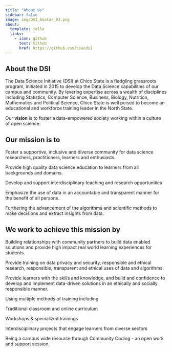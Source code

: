 ```yaml
---
title: "About Us"
sidebar: false
image: img/DSI_Avatar_03.png
about:
  template: jolla
  links:
    - icon: github
      text: Github
      href: https://github.com/csucdsi
---
```


## About the DSI

The Data Science Initiative (DSI) at Chico State is a fledgling grassroots program, initiated in 2015 to develop the Data Science capabilities of our campus and community. By levering expertise across a wealth of disciplines including Statistics, Computer Science, Business, Biology, Nutrition, Mathematics and Political Science, Chico State is well poised to become an educational and workforce training leader in the North State.

Our **vision** is to foster a data-empowered society working within a culture of open science.

## Our mission is to

Foster a supportive, inclusive and diverse community for data science researchers, practitioners, learners and enthusiasts.

Provide high quality data science education to learners from all backgrounds and domains.

Develop and support interdisciplinary teaching and research opportunities

Emphasize the use of data in an accountable and transparent manner for the benefit of all persons.

Furthering the advancement of the algorithms and scientific methods to make decisions and extract insights from data.

## We work to achieve this mission by

Building relationships with community partners to build data enabled solutions and provide high impact real world learning experiences for students.

Provide training on data privacy and security, responsible and ethical research, responsible, transparent and ethical uses of data and algorithms.

Provide learners with the skills and knowledge, and build and confidence to develop and implement data-driven solutions in an ethically and socially responsible manner.

Using multiple methods of training including

Traditional classroom and online curriculum

Workshops & specialized trainings

Interdisciplinary projects that engage learners from diverse sectors

Being a campus wide resource through Community Coding - an open work and support session.
